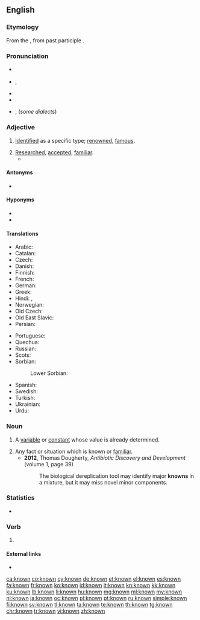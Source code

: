 ==English==

===Etymology===
From the {{etyl|enm|en}}, from {{etyl|ang|en}} past participle {{term|cnawen|cnāwen}}.

===Pronunciation===
* {{a|[[Received Pronunciation|UK]]}} {{IPA|/nəʊn/|lang=en}}
* {{a|[[General American|US]]}} {{enPR|nōn}}, {{IPA|/nɔʊn/|lang=en}}
* {{audio|en-us-known.ogg|Audio (US)|lang=en}}
* {{hyphenation|known|lang=en}}
* {{lb|en|Australia}}, {{lb|en|NZ}} {{homophones|lang=en|noone}} (''some dialects'')

===Adjective===
{{en-adj|better known|sup=best known}}

# [[identified|Identified]] as a specific type; [[renowned]], [[famous]].
#: {{ux|en|He was a '''known''' pickpocket.}}
# [[research#Verb|Research]]ed, [[accepted]], [[familiar]].
#* {{quote-magazine|year=2013|month=July-August|author=[http://www.americanscientist.org/authors/detail/stephen-p-lownie Stephen P. Lownie], [http://www.americanscientist.org/authors/detail/david-m-pelz David M. Pelz]
|magazine={{w|American Scientist}}|title=[http://www.americanscientist.org/issues/feature/2013/4/stents-to-prevent-stroke Stents to Prevent Stroke]
|passage=As we age, the major arteries of our bodies frequently become thickened with plaque, a fatty material with an oatmeal-like consistency that builds up along the inner lining of blood vessels. The reason plaque forms isn’t entirely '''known''', but it seems to be related to high levels of cholesterol inducing an inflammatory response, which can also attract and trap more cellular debris over time.}}

====Antonyms====
* {{l|en|unknown}}

====Hyponyms====
* {{l|en|best-known}}
* {{l|en|well-known}}

====Translations====
{{trans-top|that whom other people know, renowned, famous}}
* Arabic: {{t|ar|مَعْلُوم}}
* Catalan: {{t+|ca|conegut}}
* Czech: {{t+|cs|známý|m}}
* Danish: {{t|da|kendt}}
* Finnish: {{t+|fi|tunnettu}}
* French: {{t+|fr|connu}}
* German: {{t+|de|bekannt}}
* Greek: {{t+|el|γνωστός|sc=Grek}}
* Hindi: {{t+|hi|मालूम|tr=mālūm|sc=Deva}}, {{t+|hi|ज्ञात|tr=jānt|sc=Deva}}
* Norwegian: {{t+|no|kjent}}
* Old Czech: {{t|zlw-ocs|věst}}
* Old East Slavic: {{t|orv|вѣстъ|sc=Cyrs}}
* Persian: {{t+|fa|شناخته|tr=šenâxte|sc=fa-Arab}}
{{trans-mid}}
* Portuguese: {{t+|pt|conhecido}}
* Quechua: {{t|qu|riqsisqa}}
* Russian: {{t+|ru|изве́стный}}
* Scots: {{t|sco|kent}}
* Sorbian:
*: Lower Sorbian: {{t|dsb|znaty}}
* Spanish: {{t+|es|conocido}}
* Swedish: {{t+|sv|känd}}
* Turkish: {{t+|tr|bilinen}}
* Ukrainian: {{t|uk|відомий|tr=vidómyj|sc=Cyrl}}
* Urdu: {{t+|ur|معلوم|tr=mālūm|sc=ur-Arab}}
{{trans-bottom}}

===Noun===
{{en-noun}}

# {{lb|en|algebra}} A [[variable]] or [[constant]] whose value is already determined.
# Any fact or situation which is known or [[familiar]].
#* '''2012''', Thomas Dougherty, ''Antibiotic Discovery and Development'' (volume 1, page 39)
#*: The biological dereplication tool may identify major '''knowns''' in a mixture, but it may miss novel minor components.

===Statistics===
* {{rank|person|case|fact|314|known|thee|hope|er}}

===Verb===
{{head|en|past participle|cat2=irregular past participles}}

# {{inflection of|know||past|part|lang=en}}

====External links====
* {{pedialite|know}}

[[ca:known]]
[[co:known]]
[[cy:known]]
[[de:known]]
[[et:known]]
[[el:known]]
[[es:known]]
[[fa:known]]
[[fr:known]]
[[ko:known]]
[[id:known]]
[[it:known]]
[[kn:known]]
[[kk:known]]
[[ku:known]]
[[lb:known]]
[[li:known]]
[[hu:known]]
[[mg:known]]
[[ml:known]]
[[my:known]]
[[nl:known]]
[[ja:known]]
[[oc:known]]
[[pl:known]]
[[pt:known]]
[[ru:known]]
[[simple:known]]
[[fi:known]]
[[sv:known]]
[[tl:known]]
[[ta:known]]
[[te:known]]
[[th:known]]
[[tg:known]]
[[chr:known]]
[[tr:known]]
[[vi:known]]
[[zh:known]]